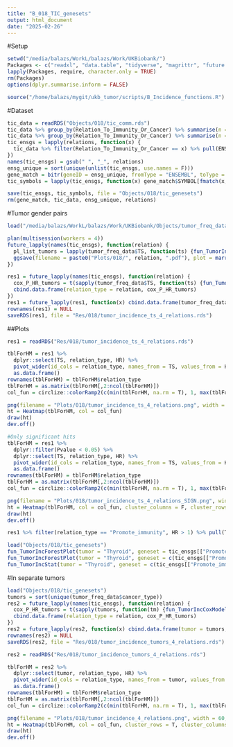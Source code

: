 ```yaml
---
title: "B_018_TIC_genesets"
output: html_document
date: "2025-02-26"
---
```


#Setup

```r
setwd("/media/balazs/WorkL/balazs/Work/UKBiobank/")
Packages <- c("readxl", "data.table", "tidyverse", "magrittr", "future.apply", "fastmatch", "clusterProfiler", "org.Hs.eg.db", "Rfast", "hgnc", "gridExtra", "ggpubr", "ComplexHeatmap")
lapply(Packages, require, character.only = TRUE)
rm(Packages)
options(dplyr.summarise.inform = FALSE)

source("/home/balazs/mygit/ukb_tumor/scripts/B_Incidence_functions.R")
```

#Dataset

```r
tic_data = readRDS("Objects/018/tic_comm.rds")
tic_data %>% group_by(Relation_To_Immunity_Or_Cancer) %>% summarise(n = n()) %>% View()
tic_data %>% group_by(Relation_To_Immunity_Or_Cancer) %>% summarise(n = n()) %>% arrange(desc(n)) %>% dplyr::slice(1:4) %>% pull(Relation_To_Immunity_Or_Cancer) -> relations
tic_ensgs = lapply(relations, function(x) {
  tic_data %>% filter(Relation_To_Immunity_Or_Cancer == x) %>% pull(ENSMB) %>% grep("ENSG", ., value = T) %>% strsplit(., ",") %>% unlist() %>% unique() %>% sort()
})
names(tic_ensgs) = gsub(" ", "_", relations)
ensg_unique = sort(unique(unlist(tic_ensgs, use.names = F)))
gene_match = bitr(geneID = ensg_unique, fromType = "ENSEMBL", toType = "SYMBOL", OrgDb = "org.Hs.eg.db")
tic_symbols = lapply(tic_ensgs, function(x) gene_match$SYMBOL[fmatch(x, gene_match$ENSEMBL)])

save(tic_ensgs, tic_symbols, file = "Objects/018/tic_genesets")
rm(gene_match, tic_data, ensg_unique, relations)
```

#Tumor gender pairs

```r
load("/media/balazs/WorkL/balazs/Work/UKBiobank/Objects/tumor_freq_data")

plan(multisession(workers = 4))
future_lapply(names(tic_ensgs), function(relation) {
  pl_list_tumors = lapply(tumor_freq_data$TS, function(ts) {fun_TumorIncForestPlot(tumor = strsplit(ts, "_")[[1]][1], gender = strsplit(ts, "_")[[1]][2], geneset = tic_ensgs[[relation]])})
  ggsave(filename = paste0("Plots/018/", relation, ".pdf"), plot = marrangeGrob(pl_list_tumors, nrow=1, ncol=1), width = 21, height = 21)
})

res1 = future_lapply(names(tic_ensgs), function(relation) {
  cox_P_HR_tumors = t(sapply(tumor_freq_data$TS, function(ts) {fun_TumorIncCoxModel(tumor = strsplit(ts, "_")[[1]][1], gender = strsplit(ts, "_")[[1]][2], geneset = tic_ensgs[[relation]])}))
  cbind.data.frame(relation_type = relation, cox_P_HR_tumors)
})
res1 = future_lapply(res1, function(x) cbind.data.frame(tumor_freq_data, x)) %>% bind_rows()
rownames(res1) = NULL
saveRDS(res1, file = "Res/018/tumor_incidence_ts_4_relations.rds")


```

##Plots

```r
res1 = readRDS("Res/018/tumor_incidence_ts_4_relations.rds")

tblForHM = res1 %>% 
  dplyr::select(TS, relation_type, HR) %>% 
  pivot_wider(id_cols = relation_type, names_from = TS, values_from = HR) %>% 
  as.data.frame()
rownames(tblForHM) = tblForHM$relation_type
tblForHM = as.matrix(tblForHM[,2:ncol(tblForHM)])
col_fun = circlize::colorRamp2(c(min(tblForHM, na.rm = T), 1, max(tblForHM, na.rm = T)), c("green", "white", "red"))

png(filename = "Plots/018/tumor_incidence_ts_4_relations.png", width = 60, height = 30, units = "cm", res = 300)
ht = Heatmap(tblForHM, col = col_fun)
draw(ht)
dev.off()

#Only significant hits
tblForHM = res1 %>% 
  dplyr::filter(Pvalue < 0.05) %>% 
  dplyr::select(TS, relation_type, HR) %>% 
  pivot_wider(id_cols = relation_type, names_from = TS, values_from = HR) %>% 
  as.data.frame()
rownames(tblForHM) = tblForHM$relation_type
tblForHM = as.matrix(tblForHM[,2:ncol(tblForHM)])
col_fun = circlize::colorRamp2(c(min(tblForHM, na.rm = T), 1, max(tblForHM, na.rm = T)), c("green", "white", "red"))

png(filename = "Plots/018/tumor_incidence_ts_4_relations_SIGN.png", width = 30, height = 15, units = "cm", res = 300)
ht = Heatmap(tblForHM, col = col_fun, cluster_columns = F, cluster_rows = F)
draw(ht)
dev.off()

res1 %>% filter(relation_type == "Promote_immunity", HR > 1) %>% pull(TS)

load("Objects/018/tic_genesets")
fun_TumorIncForestPlot(tumor = "Thyroid", geneset = tic_ensgs[["Promote_immunity"]]) #both gender
fun_TumorIncForestPlot(tumor = "Thyroid", geneset = c(tic_ensgs[["Promote_immunity"]], tic_ensgs[["Inhibit_tumorigenesis"]]))
fun_TumorIncStat(tumor = "Thyroid", geneset = c(tic_ensgs[["Promote_immunity"]], tic_ensgs[["Inhibit_tumorigenesis"]]))

```

#In separate tumors

```r
load("Objects/018/tic_genesets")
tumors = sort(unique(tumor_freq_data$cancer_type))
res2 = future_lapply(names(tic_ensgs), function(relation) {
  cox_P_HR_tumors = t(sapply(tumors, function(tm) {fun_TumorIncCoxModel(tumor = tm, geneset = tic_ensgs[[relation]])}))
  cbind.data.frame(relation_type = relation, cox_P_HR_tumors)
})
res2 = future_lapply(res2, function(x) cbind.data.frame(tumor = tumors, x)) %>% bind_rows()
rownames(res2) = NULL
saveRDS(res2, file = "Res/018/tumor_incidence_tumors_4_relations.rds")

res2 = readRDS("Res/018/tumor_incidence_tumors_4_relations.rds")

tblForHM = res2 %>% 
  dplyr::select(tumor, relation_type, HR) %>% 
  pivot_wider(id_cols = relation_type, names_from = tumor, values_from = HR) %>% 
  as.data.frame()
rownames(tblForHM) = tblForHM$relation_type
tblForHM = as.matrix(tblForHM[,2:ncol(tblForHM)])
col_fun = circlize::colorRamp2(c(min(tblForHM, na.rm = T), 1, max(tblForHM, na.rm = T)), c("green", "white", "red"))

png(filename = "Plots/018/tumor_incidence_4_relations.png", width = 60, height = 30, units = "cm", res = 300)
ht = Heatmap(tblForHM, col = col_fun, cluster_rows = T, cluster_columns = T)
draw(ht)
dev.off()




```

